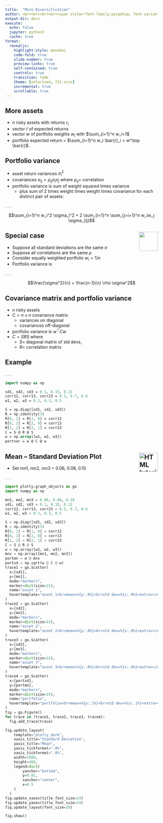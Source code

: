 ```yaml
---
title:  "More Diversification"
author: <br><br><br><br><span style="font-family:perpetua; font-variant:small-caps; color:#606060;">Kerry Back</span><br><br><img src="RiceBusiness-transparent-logo-sm.png"  height=80>
output-dir: docs
execute:
  echo: false
  jupyter: python3
  cache: true
format: 
  revealjs:
    highlight-style: monokai
    code-fold: true
    slide-number: true
    preview-links: true
    self-contained: true
    controls: true
    transition: fade
    theme: [solarized, 721.scss]
    incremental: true
    scrollable: true
---
```


## More assets

- $n$ risky assets with returns $r_i$
- vector $\bar{r}$ of expected returns 
- vector $w$ of portfolio weights $w_i$ with $\sum_{i=1}^n w_i=1$
- portfolio expected return = $\sum_{i=1}^n w_i \bar{r}_i = w^\top \bar{r}$.

## Portfolio variance

- asset return variances $\sigma_i^2$
- covariances $\sigma_{ij} = \rho_{ij}\sigma_i\sigma_j$ where $\rho_{ij}=$ correlation
- portfolio variance is sum of weight squared times variance
  - plus sum of 2 times weight times weight times covariance for each distinct pair of assets:

. . .

$$\sum_{i=1}^n w_i^2 \sigma_i^2 + 2 \sum_{i=1}^n \sum_{j=i+1}^n w_iw_j \sigma_{ij}$$


##  Special case <a href="https://learn-investments.rice-business.org/portfolios/diversification"><img src="images/Rice_Owl.jpg" style="width:.65in;" align=right></a> 

- Suppose all standard deviations are the same $\sigma$
- Suppose all correlations are the same $\rho$
- Consider equally weighted portfolio $w_i=1/n$ 
- Portfolio variance is

. . .

$$\frac{\sigma^2}{n} + \frac{n-1}{n} \rho \sigma^2$$

## Covariance matrix and portfolio variance

- $n$ risky assets
- $C = n \times n$ covariance matrix
  - variances on diagonal
  - covariances off-diagonal
- portfolio variance is $w^\top C w$
- $C=SRS$ where 
  - $S=$ diagonal matrix of std devs, 
  - $R=$ correlation matrix

## Example

. . .

```.p
import numpy as np

sd1, sd2, sd3 = 0.1, 0.15, 0.12
corr12, corr13, corr23 = 0.5, 0.7, 0.6
w1, w2, w3 = 0.2, 0.3, 0.5

S = np.diag([sd1, sd2, sd3])
R = np.identity(3)
R[0, 1] = R[1, 0] = corr12
R[0, 2] = R[2, 0] = corr13
R[1, 2] = R[2, 1] = corr23
C = S @ R @ S
w = np.array([w1, w2, w3])
portvar = w @ C @ w
```

## Mean -- Standard Deviation Plot <a href="https://learn-investments.rice-business.org/portfolios/two-assets"><img src="images/Rice_Owl.jpg" alt="HTML tutorial" style="width:.65in;" align=right></a> 

- Set  mn1, mn2, mn3 = 0.06, 0.08, 0.10

. . .

```python
import plotly.graph_objects as go
import numpy as np

mn1, mn2, mn3 = 0.06, 0.08, 0.10
sd1, sd2, sd3 = 0.1, 0.15, 0.12
corr12, corr13, corr23 = 0.5, 0.7, 0.6
w1, w2, w3 = 0.2, 0.3, 0.5

S = np.diag([sd1, sd2, sd3])
R = np.identity(3)
R[0, 1] = R[1, 0] = corr12
R[0, 2] = R[2, 0] = corr13
R[1, 2] = R[2, 1] = corr23
C = S @ R @ S
w = np.array([w1, w2, w3])
mns = np.array([mn1, mn2, mn3])
portmn = w @ mns
portsd = np.sqrt(w @ C @ w)
trace1 = go.Scatter(
  x=[sd1],
  y=[mn1],
  mode="markers",
  marker=dict(size=15),
  name="asset 1",
  hovertemplate="asset 1<br>mean=%{y:.0%}<br>std dev=%{x:.0%}<extra></extra>"
)
trace2 = go.Scatter(
  x=[sd2],
  y=[mn2],
  mode="markers",
  marker=dict(size=15),
  name="asset 2",
  hovertemplate="asset 2<br>mean=%{y:.0%}<br>std dev=%{x:.0%}<extra></extra>"
)
trace3 = go.Scatter(
  x=[sd3],
  y=[mn3],
  mode="markers",
  marker=dict(size=15),
  name="asset 3",
  hovertemplate="asset 3<br>mean=%{y:.0%}<br>std dev=%{x:.0%}<extra></extra>"
)
trace4 = go.Scatter(
  x=[portsd],
  y=[portmn],
  mode="markers",
  marker=dict(size=15),
  name="portfolio",
  hovertemplate="portfolio<br>mean=%{y:.1%}<br>std dev=%{x:.1%}<extra></extra>"
)
fig = go.Figure()
for trace in (trace1, trace2, trace3, trace4):
  fig.add_trace(trace)

fig.update_layout(
    template="plotly_dark",
    xaxis_title="Standard Deviation",
    yaxis_title="Mean",
    yaxis_tickformat=".0%",
    xaxis_tickformat=".0%",
    width=1000,
    height=460,
    legend=dict(
        yanchor="bottom", 
        y=0.01, 
        xanchor="center", 
        x=0.5
    )
  )
fig.update_xaxes(title_font_size=24)
fig.update_yaxes(title_font_size=24)
fig.update_layout(font_size=20)

fig.show()
```

